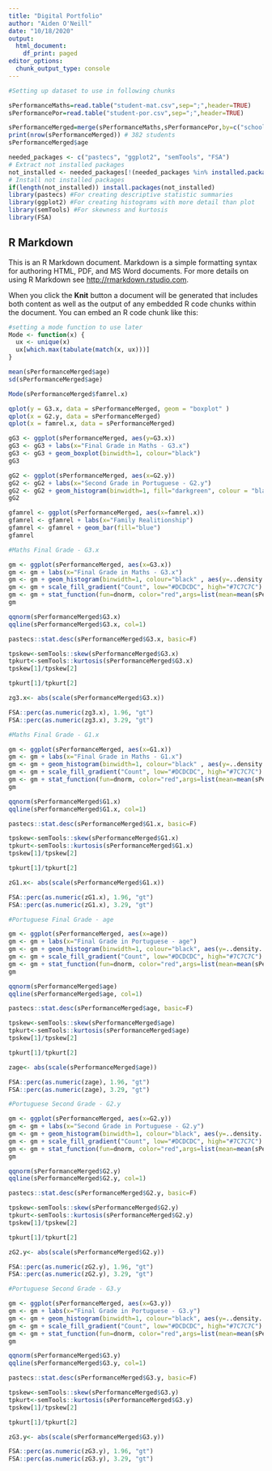 ```yaml
---
title: "Digital Portfolio"
author: "Aiden O'Neill"
date: "10/18/2020"
output:
  html_document:
    df_print: paged
editor_options:
  chunk_output_type: console
---
```


```r
#Setting up dataset to use in following chunks

sPerformanceMaths=read.table("student-mat.csv",sep=";",header=TRUE)
sPerformancePor=read.table("student-por.csv",sep=";",header=TRUE)

sPerformanceMerged=merge(sPerformanceMaths,sPerformancePor,by=c("school","sex","age","address","famsize","Pstatus","Medu","Fedu","Mjob","Fjob","reason","nursery","internet"))
print(nrow(sPerformanceMerged)) # 382 students
sPerformanceMerged$age

needed_packages <- c("pastecs", "ggplot2", "semTools", "FSA")                                    
# Extract not installed packages
not_installed <- needed_packages[!(needed_packages %in% installed.packages()[ , "Package"])]    
# Install not installed packages
if(length(not_installed)) install.packages(not_installed)                            
library(pastecs) #For creating descriptive statistic summaries
library(ggplot2) #For creating histograms with more detail than plot
library(semTools) #For skewness and kurtosis
library(FSA)
```

## R Markdown

This is an R Markdown document. Markdown is a simple formatting syntax for authoring HTML, PDF, and MS Word documents. For more details on using R Markdown see <http://rmarkdown.rstudio.com>.

When you click the **Knit** button a document will be generated that includes both content as well as the output of any embedded R code chunks within the document. You can embed an R code chunk like this:
```r
#setting a mode function to use later
Mode <- function(x) {
  ux <- unique(x)
  ux[which.max(tabulate(match(x, ux)))]
}

mean(sPerformanceMerged$age)
sd(sPerformanceMerged$age)

Mode(sPerformanceMerged$famrel.x)

qplot(y = G3.x, data = sPerformanceMerged, geom = "boxplot" )
qplot(x = G2.y, data = sPerformanceMerged)
qplot(x = famrel.x, data = sPerformanceMerged)

gG3 <- ggplot(sPerformanceMerged, aes(y=G3.x))
gG3 <- gG3 + labs(x="Final Grade in Maths - G3.x")
gG3 <- gG3 + geom_boxplot(binwidth=1, colour="black")
gG3

gG2 <- ggplot(sPerformanceMerged, aes(x=G2.y))
gG2 <- gG2 + labs(x="Second Grade in Portuguese - G2.y")
gG2 <- gG2 + geom_histogram(binwidth=1, fill="darkgreen", colour = "black")
gG2

gfamrel <- ggplot(sPerformanceMerged, aes(x=famrel.x))
gfamrel <- gfamrel + labs(x="Family Realitionship")
gfamrel <- gfamrel + geom_bar(fill="blue")
gfamrel

```

```r
#Maths Final Grade - G3.x

gm <- ggplot(sPerformanceMerged, aes(x=G3.x))
gm <- gm + labs(x="Final Grade in Maths - G3.x")
gm <- gm + geom_histogram(binwidth=1, colour="black" , aes(y=..density.., fill=..count..))
gm <- gm + scale_fill_gradient("Count", low="#DCDCDC", high="#7C7C7C")
gm <- gm + stat_function(fun=dnorm, color="red",args=list(mean=mean(sPerformanceMerged$G3.x, na.rm=TRUE), sd=sd(sPerformanceMerged$G3.x, na.rm=TRUE)))
gm

qqnorm(sPerformanceMerged$G3.x)
qqline(sPerformanceMerged$G3.x, col=1) 

pastecs::stat.desc(sPerformanceMerged$G3.x, basic=F)

tpskew<-semTools::skew(sPerformanceMerged$G3.x)
tpkurt<-semTools::kurtosis(sPerformanceMerged$G3.x)
tpskew[1]/tpskew[2]

tpkurt[1]/tpkurt[2]

zg3.x<- abs(scale(sPerformanceMerged$G3.x))

FSA::perc(as.numeric(zg3.x), 1.96, "gt")
FSA::perc(as.numeric(zg3.x), 3.29, "gt")

```

```r
#Maths Final Grade - G1.x

gm <- ggplot(sPerformanceMerged, aes(x=G1.x))
gm <- gm + labs(x="Final Grade in Maths - G1.x")
gm <- gm + geom_histogram(binwidth=1, colour="black" , aes(y=..density.., fill=..count..))
gm <- gm + scale_fill_gradient("Count", low="#DCDCDC", high="#7C7C7C")
gm <- gm + stat_function(fun=dnorm, color="red",args=list(mean=mean(sPerformanceMerged$G1.x, na.rm=TRUE), sd=sd(sPerformanceMerged$G1.x, na.rm=TRUE)))
gm

qqnorm(sPerformanceMerged$G1.x)
qqline(sPerformanceMerged$G1.x, col=1) 

pastecs::stat.desc(sPerformanceMerged$G1.x, basic=F)

tpskew<-semTools::skew(sPerformanceMerged$G1.x)
tpkurt<-semTools::kurtosis(sPerformanceMerged$G1.x)
tpskew[1]/tpskew[2]

tpkurt[1]/tpkurt[2]

zG1.x<- abs(scale(sPerformanceMerged$G1.x))

FSA::perc(as.numeric(zG1.x), 1.96, "gt")
FSA::perc(as.numeric(zG1.x), 3.29, "gt")

```

```r
#Portuguese Final Grade - age

gm <- ggplot(sPerformanceMerged, aes(x=age))
gm <- gm + labs(x="Final Grade in Portuguese - age")
gm <- gm + geom_histogram(binwidth=1, colour="black", aes(y=..density.., fill=..count..))
gm <- gm + scale_fill_gradient("Count", low="#DCDCDC", high="#7C7C7C")
gm <- gm + stat_function(fun=dnorm, color="red",args=list(mean=mean(sPerformanceMerged$age, na.rm=TRUE), sd=sd(sPerformanceMerged$age, na.rm=TRUE)))
gm

qqnorm(sPerformanceMerged$age)
qqline(sPerformanceMerged$age, col=1) 

pastecs::stat.desc(sPerformanceMerged$age, basic=F)

tpskew<-semTools::skew(sPerformanceMerged$age)
tpkurt<-semTools::kurtosis(sPerformanceMerged$age)
tpskew[1]/tpskew[2]

tpkurt[1]/tpkurt[2]

zage<- abs(scale(sPerformanceMerged$age))

FSA::perc(as.numeric(zage), 1.96, "gt")
FSA::perc(as.numeric(zage), 3.29, "gt")

```

```r
#Portuguese Second Grade - G2.y

gm <- ggplot(sPerformanceMerged, aes(x=G2.y))
gm <- gm + labs(x="Second Grade in Portuguese - G2.y")
gm <- gm + geom_histogram(binwidth=1, colour="black", aes(y=..density.., fill=..count..))
gm <- gm + scale_fill_gradient("Count", low="#DCDCDC", high="#7C7C7C")
gm <- gm + stat_function(fun=dnorm, color="red",args=list(mean=mean(sPerformanceMerged$G2.y, na.rm=TRUE), sd=sd(sPerformanceMerged$G2.y, na.rm=TRUE)))
gm

qqnorm(sPerformanceMerged$G2.y)
qqline(sPerformanceMerged$G2.y, col=1) 

pastecs::stat.desc(sPerformanceMerged$G2.y, basic=F)

tpskew<-semTools::skew(sPerformanceMerged$G2.y)
tpkurt<-semTools::kurtosis(sPerformanceMerged$G2.y)
tpskew[1]/tpskew[2]

tpkurt[1]/tpkurt[2]

zG2.y<- abs(scale(sPerformanceMerged$G2.y))

FSA::perc(as.numeric(zG2.y), 1.96, "gt")
FSA::perc(as.numeric(zG2.y), 3.29, "gt")

```

```r
#Portuguese Second Grade - G3.y

gm <- ggplot(sPerformanceMerged, aes(x=G3.y))
gm <- gm + labs(x="Final Grade in Portuguese - G3.y")
gm <- gm + geom_histogram(binwidth=1, colour="black", aes(y=..density.., fill=..count..))
gm <- gm + scale_fill_gradient("Count", low="#DCDCDC", high="#7C7C7C")
gm <- gm + stat_function(fun=dnorm, color="red",args=list(mean=mean(sPerformanceMerged$G3.y, na.rm=TRUE), sd=sd(sPerformanceMerged$G3.y, na.rm=TRUE)))
gm

qqnorm(sPerformanceMerged$G3.y)
qqline(sPerformanceMerged$G3.y, col=1) 

pastecs::stat.desc(sPerformanceMerged$G3.y, basic=F)

tpskew<-semTools::skew(sPerformanceMerged$G3.y)
tpkurt<-semTools::kurtosis(sPerformanceMerged$G3.y)
tpskew[1]/tpskew[2]

tpkurt[1]/tpkurt[2]

zG3.y<- abs(scale(sPerformanceMerged$G3.y))

FSA::perc(as.numeric(zG3.y), 1.96, "gt")
FSA::perc(as.numeric(zG3.y), 3.29, "gt")

```